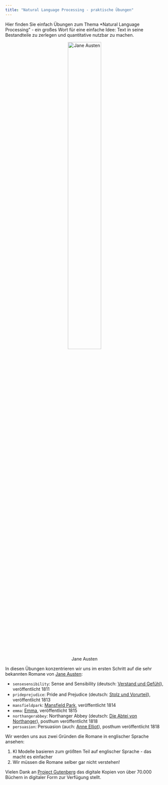 ```yaml
---
title: "Natural Language Processing - praktische Übungen"
---
```


Hier finden Sie einfach Übungen zum Thema *Natural Language Processing" - ein großes Wort für eine einfache Idee: Text in seine Bestandteile zu zerlegen und quantitative nutzbar zu machen.

<center>
![Jane Austen](img/Jane_Austen.jpg){width="50%"}
</center>

In diesen Übungen konzentrieren wir uns im ersten Schritt auf die sehr bekannten Romane von [Jane Austen](https://de.wikipedia.org/wiki/Jane_Austen):

- `sensesensibility`: Sense and Sensibility (deutsch: [Verstand und Gefühl](https://de.wikipedia.org/wiki/Verstand_und_Gef%C3%BChl)), veröffentlicht 1811
- `prideprejudice`: Pride and Prejudice (deutsch: [Stolz und Vorurteil](https://de.wikipedia.org/wiki/Stolz_und_Vorurteil)), veröffentlicht 1813
- `mansfieldpark`: [Mansfield Park](https://de.wikipedia.org/wiki/Mansfield_Park), veröffentlicht 1814
- `emma`: [Emma](https://de.wikipedia.org/wiki/Emma_(Roman)), veröffentlicht 1815
- `northangerabbey`: Northanger Abbey (deutsch: [Die Abtei von Northanger](https://de.wikipedia.org/wiki/Die_Abtei_von_Northanger)), posthum veröffentlicht 1818
- `persuasion`: Persuasion (auch: [Anne Elliot](https://de.wikipedia.org/wiki/Anne_Elliot)), posthum veröffentlicht 1818


Wir werden uns aus zwei Gründen die Romane in englischer Sprache ansehen:
 
1. KI Modelle basieren zum größten Teil auf englischer Sprache - das macht es einfacher
2. Wir müssen die Romane selber gar nicht verstehen!

Vielen Dank an [Project Gutenberg](https://www.gutenberg.org/) das digitale Kopien von über $70.000$ Büchern in digitaler Form zur Verfügung stellt.
